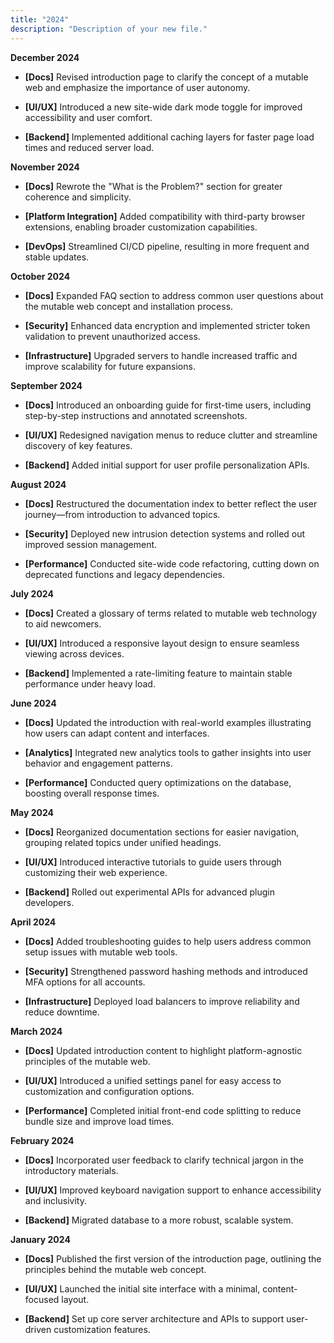 ```yaml
---
title: "2024"
description: "Description of your new file."
---
```


**December 2024**

* **\[Docs]** Revised introduction page to clarify the concept of a mutable web and emphasize the importance of user autonomy.

* **\[UI/UX]** Introduced a new site-wide dark mode toggle for improved accessibility and user comfort.

* **\[Backend]** Implemented additional caching layers for faster page load times and reduced server load.

**November 2024**

* **\[Docs]** Rewrote the "What is the Problem?" section for greater coherence and simplicity.

* **\[Platform Integration]** Added compatibility with third-party browser extensions, enabling broader customization capabilities.

* **\[DevOps]** Streamlined CI/CD pipeline, resulting in more frequent and stable updates.

**October 2024**

* **\[Docs]** Expanded FAQ section to address common user questions about the mutable web concept and installation process.

* **\[Security]** Enhanced data encryption and implemented stricter token validation to prevent unauthorized access.

* **\[Infrastructure]** Upgraded servers to handle increased traffic and improve scalability for future expansions.

**September 2024**

* **\[Docs]** Introduced an onboarding guide for first-time users, including step-by-step instructions and annotated screenshots.

* **\[UI/UX]** Redesigned navigation menus to reduce clutter and streamline discovery of key features.

* **\[Backend]** Added initial support for user profile personalization APIs.

**August 2024**

* **\[Docs]** Restructured the documentation index to better reflect the user journey—from introduction to advanced topics.

* **\[Security]** Deployed new intrusion detection systems and rolled out improved session management.

* **\[Performance]** Conducted site-wide code refactoring, cutting down on deprecated functions and legacy dependencies.

**July 2024**

* **\[Docs]** Created a glossary of terms related to mutable web technology to aid newcomers.

* **\[UI/UX]** Introduced a responsive layout design to ensure seamless viewing across devices.

* **\[Backend]** Implemented a rate-limiting feature to maintain stable performance under heavy load.

**June 2024**

* **\[Docs]** Updated the introduction with real-world examples illustrating how users can adapt content and interfaces.

* **\[Analytics]** Integrated new analytics tools to gather insights into user behavior and engagement patterns.

* **\[Performance]** Conducted query optimizations on the database, boosting overall response times.

**May 2024**

* **\[Docs]** Reorganized documentation sections for easier navigation, grouping related topics under unified headings.

* **\[UI/UX]** Introduced interactive tutorials to guide users through customizing their web experience.

* **\[Backend]** Rolled out experimental APIs for advanced plugin developers.

**April 2024**

* **\[Docs]** Added troubleshooting guides to help users address common setup issues with mutable web tools.

* **\[Security]** Strengthened password hashing methods and introduced MFA options for all accounts.

* **\[Infrastructure]** Deployed load balancers to improve reliability and reduce downtime.

**March 2024**

* **\[Docs]** Updated introduction content to highlight platform-agnostic principles of the mutable web.

* **\[UI/UX]** Introduced a unified settings panel for easy access to customization and configuration options.

* **\[Performance]** Completed initial front-end code splitting to reduce bundle size and improve load times.

**February 2024**

* **\[Docs]** Incorporated user feedback to clarify technical jargon in the introductory materials.

* **\[UI/UX]** Improved keyboard navigation support to enhance accessibility and inclusivity.

* **\[Backend]** Migrated database to a more robust, scalable system.

**January 2024**

* **\[Docs]** Published the first version of the introduction page, outlining the principles behind the mutable web concept.

* **\[UI/UX]** Launched the initial site interface with a minimal, content-focused layout.

* **\[Backend]** Set up core server architecture and APIs to support user-driven customization features.